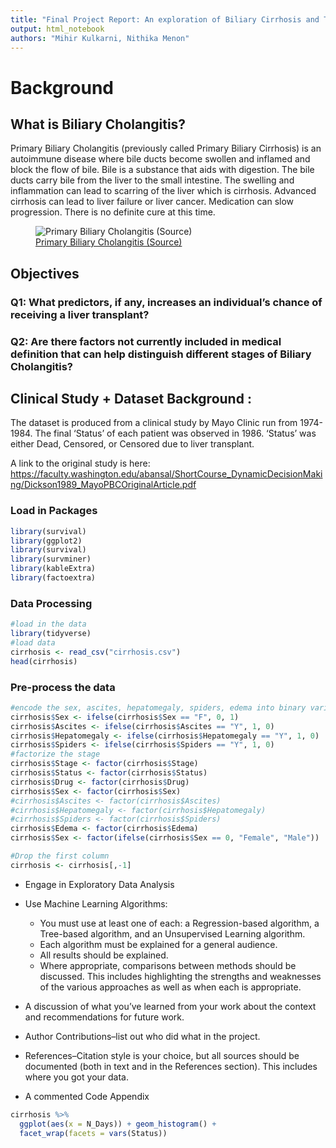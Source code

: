 ```yaml
---
title: "Final Project Report: An exploration of Biliary Cirrhosis and Treatments"
output: html_notebook
authors: "Mihir Kulkarni, Nithika Menon"
---
```


# Background

## What is Biliary Cholangitis?

Primary Biliary Cholangitis (previously called Primary Biliary Cirrhosis) is an autoimmune disease where bile ducts become swollen and inflamed and block the flow of bile. Bile is a substance that aids with digestion. The bile ducts carry bile from the liver to the small intestine. The swelling and inflammation can lead to scarring of the liver which is cirrhosis. Advanced cirrhosis can lead to liver failure or liver cancer. Medication can slow progression. There is no definite cure at this time.

![[Primary Biliary Cholangitis ([Source](https://www.google.com/search?client=safari&sca_esv=591276386&rls=en&sxsrf=AM9HkKmtJVOC2Jrf2BSYVB2O-QcnTSgx6g:1702664705100&q=Primary+Biliary+Cholangitis&tbm=isch&source=lnms&sa=X&ved=2ahUKEwid0qyniJKDAxX9FFkFHVH3CcoQ0pQJegQIDxAB&biw=1440&bih=848&dpr=2#imgrc=UeV_fhP-8vPOlM))]{.underline}](17715-primary-biliary-cholangitis.webp)

## Objectives

### Q1: What predictors, if any, increases an individual's chance of receiving a liver transplant?

### Q2: Are there factors not currently included in medical definition that can help distinguish different stages of Biliary Cholangitis?

## Clinical Study + Dataset Background :

The dataset is produced from a clinical study by Mayo Clinic run from 1974-1984. The final 'Status' of each patient was observed in 1986. 'Status' was either Dead, Censored, or Censored due to liver transplant.

A link to the original study is here: <https://faculty.washington.edu/abansal/ShortCourse_DynamicDecisionMaking/Dickson1989_MayoPBCOriginalArticle.pdf>

### Load in Packages

```r

library(survival)
library(ggplot2)
library(survival)
library(survminer)
library(kableExtra)
library(factoextra)

```

### Data Processing

```r
#load in the data
library(tidyverse)
#load data
cirrhosis <- read_csv("cirrhosis.csv")
head(cirrhosis)
```

### Pre-process the data

```r
#encode the sex, ascites, hepatomegaly, spiders, edema into binary variables
cirrhosis$Sex <- ifelse(cirrhosis$Sex == "F", 0, 1)
cirrhosis$Ascites <- ifelse(cirrhosis$Ascites == "Y", 1, 0)
cirrhosis$Hepatomegaly <- ifelse(cirrhosis$Hepatomegaly == "Y", 1, 0)
cirrhosis$Spiders <- ifelse(cirrhosis$Spiders == "Y", 1, 0)
#factorize the stage
cirrhosis$Stage <- factor(cirrhosis$Stage)
cirrhosis$Status <- factor(cirrhosis$Status)
cirrhosis$Drug <- factor(cirrhosis$Drug)
cirrhosis$Sex <- factor(cirrhosis$Sex)
#cirrhosis$Ascites <- factor(cirrhosis$Ascites)
#cirrhosis$Hepatomegaly <- factor(cirrhosis$Hepatomegaly)
#cirrhosis$Spiders <- factor(cirrhosis$Spiders)
cirrhosis$Edema <- factor(cirrhosis$Edema)
cirrhosis$Sex <- factor(ifelse(cirrhosis$Sex == 0, "Female", "Male"))

#Drop the first column
cirrhosis <- cirrhosis[,-1]
```

-   Engage in Exploratory Data Analysis

-   Use Machine Learning Algorithms:

    -   You must use at least one of each: a Regression-based algorithm, a Tree-based algorithm, and an Unsupervised Learning algorithm.
    -   Each algorithm must be explained for a general audience.
    -   All results should be explained.
    -   Where appropriate, comparisons between methods should be discussed. This includes highlighting the strengths and weaknesses of the various approaches as well as when each is appropriate.

-   A discussion of what you've learned from your work about the context and recommendations for future work.

-   Author Contributions--list out who did what in the project.

-   References--Citation style is your choice, but all sources should be documented (both in text and in the References section). This includes where you got your data.

-   A commented Code Appendix

```r

cirrhosis %>% 
  ggplot(aes(x = N_Days)) + geom_histogram() +
  facet_wrap(facets = vars(Status))

```
